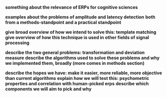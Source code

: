 **something about the relevance of ERPs for cognitive sciences**

**examples about the problems of amplitude and latency detection**
**both from a methods-standpoint and a practical standpoint**

**give broad overview of how we intend to solve this: template matching**
**give overview of how this technique is used in other fields of signal processing**

**describe the two general problems: transformation and deviation measure**
**describe the algorithms used to solve these problems and why we implemented them, broadly (more comes in methods section)**

**describe the hopes we have: make it easier, more reliable, more objective than current algorithms**
**explain how we will test this: psychometric properties and correlation with human-picked erps**
**describe which components we will aim to pick and why**




